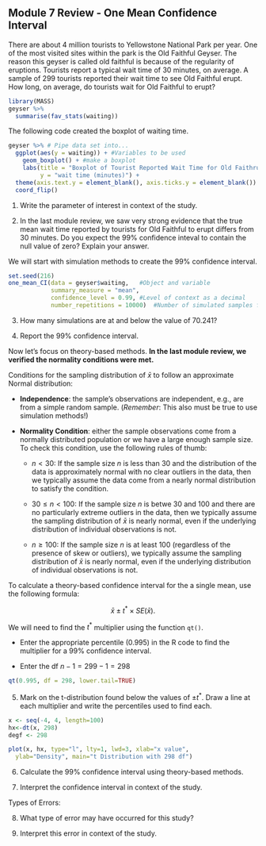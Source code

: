 ## Module 7 Review - One Mean Confidence Interval

There are about 4 million tourists to Yellowstone National Park per year.  One of the most visited sites within the park is the Old Faithful Geyser.  The reason this geyser is called old faithful is because of the regularity of eruptions.  Tourists report a typical wait time of 30 minutes, on average.  A sample of 299 tourists reported their wait time to see Old Faithful erupt.  How long, on average, do tourists wait for Old Faithful to erupt?



```r
library(MASS)
geyser %>%
  summarise(fav_stats(waiting))
```

The following code created the boxplot of waiting time. 
```r
geyser %>% # Pipe data set into...
  ggplot(aes(y = waiting)) + #Variables to be used
    geom_boxplot() + #make a boxplot
    labs(title = "Boxplot of Tourist Reported Wait Time for Old Faithrul to Erupt",  #Title plot
         y = "wait time (minutes)") +
  theme(axis.text.y = element_blank(), axis.ticks.y = element_blank()) +
  coord_flip()
```

	
1. Write the parameter of interest in context of the study.  

\vspace{0.8in}

2. In the last module review, we saw very strong evidence that the true mean wait time reported by tourists for Old Faithful to erupt differs from 30 minutes.  Do you expect the 99\% confidence inteval to contain the null value of zero?  Explain your answer.

\vspace{1in}

We will start with simulation methods to create the 99\% confidence interval. 
	
```r
set.seed(216)
one_mean_CI(data = geyser$waiting,   #Object and variable
            summary_measure = "mean", 
            confidence_level = 0.99, #Level of context as a decimal
            number_repetitions = 10000)  #Number of simulated samples for null distribution
```

3.  How many simulations are at and below the value of 70.241?

\vspace{1in}

4. Report the 99\% confidence interval.

\vspace{1in}

Now let's focus on theory-based methods.  **In the last module review, we verified the normality conditions were met.**

Conditions for the sampling distribution of $\bar{x}$ to follow an approximate Normal distribution:

* **Independence**: the sample’s observations are independent, e.g., are from a simple random sample. (*Remember*: This also must be true to use simulation methods!)

* **Normality Condition**: either the sample observations come from a normally distributed population or we have a large enough sample size.  To check this condition, use the following rules of thumb:
    - $n < 30$: If the sample size $n$ is less than 30 and the distribution of the data is approximately normal with no clear outliers in the data, then we typically assume the data come from a nearly normal distribution to satisfy the condition.

    - $30 \leq n < 100$: If the sample size $n$ is betwe 30 and 100 and there are no particularly extreme outliers in the data, then we typically assume the sampling distribution of $\bar{x}$ is nearly normal, even if the underlying distribution of individual observations is not.
    
    - $n \geq 100$: If the sample size $n$ is at least 100 (regardless of the presence of skew or outliers), we typically assume the sampling distribution of $\bar{x}$ is nearly normal, even if the underlying distribution of individual observations is not.
    
\newpage

To calculate a theory-based confidence interval for the a single mean, use the following formula:

$$\bar{x}\pm t^* \times SE(\bar{x}).$$

We will need to find the $t^*$ multiplier using the function `qt()`. 

* Enter the appropriate percentile (0.995) in the R code to find the multiplier for a 99\% confidence interval.

* Enter the df $n - 1 = 299 - 1 = 298$

```r
qt(0.995, df = 298, lower.tail=TRUE)
```
5. Mark on the t-distribution found below the values of $\pm t^*$.  Draw a line at each multiplier and write the percentiles used to find each.
\vspace{1mm}

```r

x <- seq(-4, 4, length=100)
hx<-dt(x, 298)
degf <- 298

plot(x, hx, type="l", lty=1, lwd=3, xlab="x value",
  ylab="Density", main="t Distribution with 298 df")

```
6. Calculate the 99\% confidence interval using theory-based methods.
\vspace{1in}

7. Interpret the confidence interval in context of the study.

\vspace{1in}

\newpage

Types of Errors:

\vspace{3.5in}

8. What type of error may have occurred for this study?

\vspace{0.3in}

9. Interpret this error in context of the study.


\newpage

